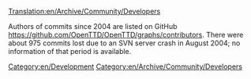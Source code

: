 [[Translation:en/Archive/Community/Developers]]


Authors of commits since 2004 are listed on GitHub https://github.com/OpenTTD/OpenTTD/graphs/contributors. There were about 975 commits lost due to an SVN server crash in August 2004; no information of that period is available.

[[Category:en/Development]]
[[Category:en/Archive/Community/Developers]]